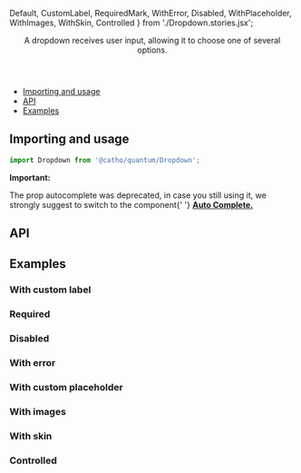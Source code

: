   Default,
  CustomLabel,
  RequiredMark,
  WithError,
  Disabled,
  WithPlaceholder,
  WithImages,
  WithSkin,
  Controlled
} from './Dropdown.stories.jsx';

<Meta title="Forms/Dropdown" component={Dropdown}  />

<Header title="Dropdown">
    A dropdown receives user input, allowing it to choose one of several
    options.
</Header>

- [Importing and usage](#importing)
- [API](#api)
- [Examples](#examples)

## <a id="importing"></a>Importing and usage

```js
import Dropdown from '@catho/quantum/Dropdown';
```

<Canvas>
  <Story story={Default}/>
</Canvas>


<Alert icon="warning" skin="warning">
  <strong>Important:</strong>
  <p>
      The prop autocomplete was deprecated, in case you still using it,
      we strongly suggest to switch to the component{' '}
      <strong>
      <a href="?path=/docs/forms--auto-complete">Auto Complete.</a>
      </strong>
  </p>
</Alert>

## <a id="api"></a>API

<ArgsTable of={Dropdown} />

## <a id="examples"></a>Examples

### With custom label

<Canvas>
  <Story story={CustomLabel}/>
</Canvas>

### Required

<Canvas>
  <Story story={RequiredMark}/>
</Canvas>

### Disabled

<Canvas>
  <Story story={Disabled}/>
</Canvas>

### With error

<Canvas>
  <Story story={WithError}/>
</Canvas>

### With custom placeholder

<Canvas>
  <Story story={WithPlaceholder}/>
</Canvas>

### With images

<Canvas>
  <Story story={WithImages}/>
</Canvas>

### With skin

<Canvas>
  <Story story={WithSkin}/>
</Canvas>

### Controlled

<Canvas>
  <Story story={Controlled}/>
</Canvas>